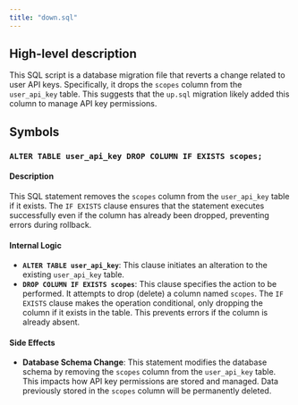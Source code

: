 ```yaml
---
title: "down.sql"
---
```


## High-level description
This SQL script is a database migration file that reverts a change related to user API keys. Specifically, it drops the `scopes` column from the `user_api_key` table. This suggests that the `up.sql` migration likely added this column to manage API key permissions.

## Symbols
### `ALTER TABLE user_api_key DROP COLUMN IF EXISTS scopes;`
#### Description
This SQL statement removes the `scopes` column from the `user_api_key` table if it exists. The `IF EXISTS` clause ensures that the statement executes successfully even if the column has already been dropped, preventing errors during rollback.

#### Internal Logic
- **`ALTER TABLE user_api_key`**: This clause initiates an alteration to the existing `user_api_key` table.
- **`DROP COLUMN IF EXISTS scopes`**: This clause specifies the action to be performed. It attempts to drop (delete) a column named `scopes`. The `IF EXISTS` clause makes the operation conditional, only dropping the column if it exists in the table. This prevents errors if the column is already absent.

#### Side Effects
- **Database Schema Change**: This statement modifies the database schema by removing the `scopes` column from the `user_api_key` table. This impacts how API key permissions are stored and managed. Data previously stored in the `scopes` column will be permanently deleted. 
